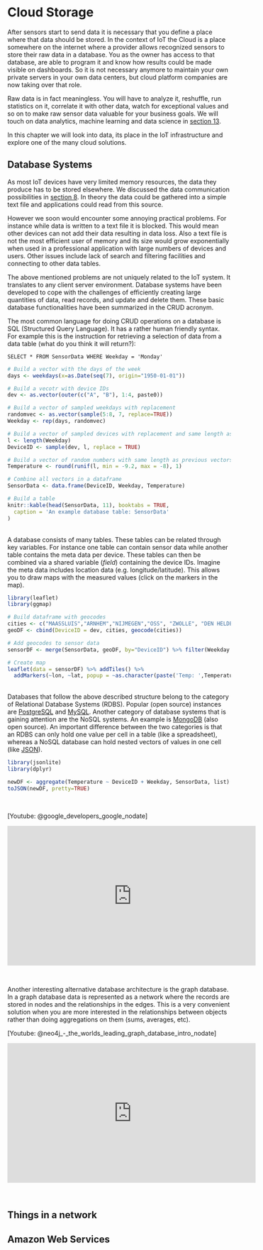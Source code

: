 # Cloud Storage {#cloud}

After sensors start to send data it is necessary that you define a place where that data should be stored. In the context of IoT the Cloud is a place somewhere on the internet where a provider allows recognized sensors to store their raw data in a database. You as the owner has access to that database, are able to program it and know how results could be made visible on dashboards. So it is not necessary anymore to maintain your own private servers in your own data centers, but cloud platform companies are now taking over that role.

Raw data is in fact meaningless. You will have to analyze it, reshuffle, run statistics on it, correlate it with other data, watch for exceptional values and so on to make raw sensor data valuable for your business goals. We will touch on data analytics, machine learning and data science in [section 13](#analytics).

In this chapter we will look into data, its place in the IoT infrastructure and explore one of the many cloud solutions.

## Database Systems
As most IoT devices have very limited memory resources, the data they produce has to be stored elsewhere. We discussed the data communication possibilities in [section 8](#communication). In theory the data could be gathered into a simple text file and applications could read from this source.

However we soon would encounter some annoying practical problems. For instance while data is written to a text file it is blocked. This would mean other devices can not add their data resulting in data loss. Also a text file is not the most efficient user of memory and its size would grow exponentially when used in a professional application with large numbers of devices and users. Other issues include lack of search and filtering facilities and connecting to other data tables.

The above mentioned problems are not uniquely related to the IoT system. It translates to any client server environment. Database systems have been developed to cope with the challenges of efficiently creating large quantities of data, read records, and update and delete them. These basic database functionalities have been summarized in the CRUD acronym.

The most common language for doing CRUD operations on a database is SQL (Structured Query Language). It has a rather human friendly syntax. For example this is the instruction for retrieving a selection of data from a data table (what do you think it will return?):
<br>
```
SELECT * FROM SensorData WHERE Weekday = 'Monday'
```

```r

# Build a vector with the days of the week
days <- weekdays(x=as.Date(seq(7), origin="1950-01-01"))

# Build a vecotr with device IDs
dev <- as.vector(outer(c("A", "B"), 1:4, paste0))

# Build a vector of sampled weekdays with replacement
randomvec <- as.vector(sample(5:8, 7, replace=TRUE))
Weekday <- rep(days, randomvec)

# Build a vector of sampled devices with replacement and same length as Weekday
l <- length(Weekday)
DeviceID <- sample(dev, l, replace = TRUE)

# Build a vector of random numbers with same length as previous vectors
Temperature <- round(runif(l, min = -9.2, max = -8), 1)

# Combine all vectors in a dataframe
SensorData <- data.frame(DeviceID, Weekday, Temperature)

# Build a table
knitr::kable(head(SensorData, 11), booktabs = TRUE,
  caption = 'An example database table: SensorData'
)
```

<br>
A database consists of many tables. These tables can be related through key variables. For instance one table can contain sensor data while another table contains the meta data per device. These tables can then be combined via a shared variable (*field*) containing the device IDs. Imagine the meta data includes location data (e.g. longitude/latitude). This allows you to draw maps with the measured values (click on the markers in the map).
<br>


```r
library(leaflet)
library(ggmap)

# Build dataframe with geocodes
cities <- c("MAASSLUIS","ARNHEM","NIJMEGEN","OSS", "ZWOLLE", "DEN HELDER", "GOES", "WAALWIJK")
geoDF <- cbind(DeviceID = dev, cities, geocode(cities))

# Add geocodes to sensor data
sensorDF <- merge(SensorData, geoDF, by="DeviceID") %>% filter(Weekday == 'Monday')

# Create map
leaflet(data = sensorDF) %>% addTiles() %>%
  addMarkers(~lon, ~lat, popup = ~as.character(paste('Temp: ',Temperature)))
```

<br>
Databases that follow the above described structure belong to the category of Relational Database Systems (RDBS). Popular (open source) instances are [PostgreSQL](https://www.postgresql.org/) and [MySQL](https://www.mysql.com/). Another category of database systems that is gaining attention are the NoSQL systems. An example is [MongoDB](https://www.mongodb.com/) (also open source). An important difference between the two categories is that an RDBS can only hold one value per cell in a table (like a spreadsheet), whereas a NoSQL database can hold nested vectors of values in one cell (like [JSON](http://www.json.org/)).
<br>

```r
library(jsonlite)
library(dplyr)

newDF <- aggregate(Temperature ~ DeviceID + Weekday, SensorData, list) %>% filter(Weekday == 'Monday')
toJSON(newDF, pretty=TRUE)
```
<br>

[Youtube: @google_developers_google_nodate]

<iframe width="560" height="315" src="https://www.youtube.com/embed/rRoy6I4gKWU" frameborder="0" allowfullscreen></iframe>
<br>

Another interesting alternative database architecture is the graph database. In a graph database data is represented as a network where the records are stored in nodes and the relationships in the edges. This is a very convenient solution when you are more interested in the relationships between objects rather than doing aggregations on them (sums, averages, etc).
<br>

[Youtube: @neo4j_-_the_worlds_leading_graph_database_intro_nodate]

<iframe width="560" height="315" src="https://www.youtube.com/embed/83P81ebgCxA" frameborder="0" allowfullscreen></iframe>
<br>


## Things in a network

## Amazon Web Services



